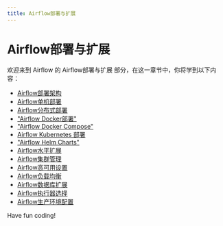 ```yaml
---
title: Airflow部署与扩展
---
```


# Airflow部署与扩展

欢迎来到 Airflow 的 Airflow部署与扩展 部分，在这一章节中，你将学到以下内容：

- [Airflow部署架构](./0-airflow-deployment-architecture.mdx)
- [Airflow单机部署](./1-airflow-stand-alone-deployment.mdx)
- [Airflow分布式部署](./2-airflow-distributed-deployment.mdx)
- ["Airflow Docker部署"](./3-airflow-docker-deployment.mdx)
- ["Airflow Docker Compose"](./4-airflow-docker-compose.mdx)
- [Airflow Kubernetes 部署](./5-airflow-kubernetes-deployment.mdx)
- ["Airflow Helm Charts"](./6-airflow-helm-charts.mdx)
- [Airflow水平扩展](./7-airflow-horizontal-extension.mdx)
- [Airflow集群管理](./8-airflow-cluster-management.mdx)
- [Airflow高可用设置](./9-airflow-high-availability-settings.mdx)
- [Airflow负载均衡](./10-airflow-load-balancing.mdx)
- [Airflow数据库扩展](./11-airflow-database-extension.mdx)
- [Airflow执行器选择](./12-airflow-actuator-selection.mdx)
- [Airflow生产环境配置](./13-airflow-production-environment-configuration.mdx)

Have fun coding!